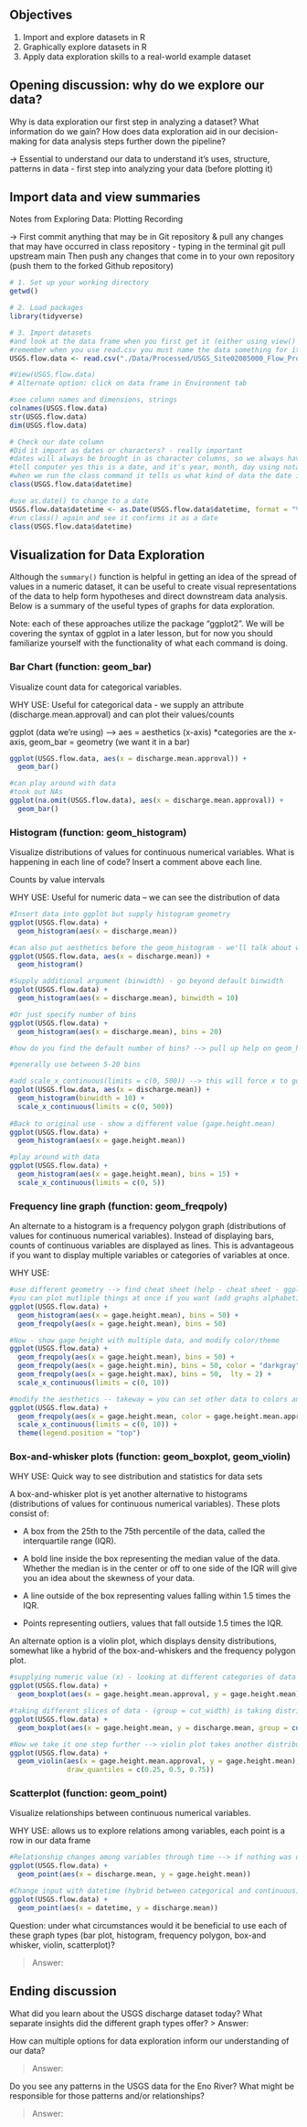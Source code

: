 ## Objectives
1. Import and explore datasets in R
2. Graphically explore datasets in R
3. Apply data exploration skills to a real-world example dataset

## Opening discussion: why do we explore our data?

Why is data exploration our first step in analyzing a dataset? What information do we gain? How does data exploration aid in our decision-making for data analysis steps further down the pipeline?

-> Essential to understand our data to understand it's uses, structure, patterns in data - first step into analyzing your data (before plotting it) 

## Import data and view summaries

Notes from Exploring Data: Plotting Recording 

-> First commit anything that may be in Git repository & pull any changes that may have occurred in class repository - typing in the terminal git pull upstream main
Then push any changes that come in to your own repository (push them to the forked Github repository)

```r
# 1. Set up your working directory
getwd()

# 2. Load packages
library(tidyverse)

# 3. Import datasets
#and look at the data frame when you first get it (either using view() or double clicking it in the environment tab)
#remember when you use read.csv you must name the data something for it to come up in the environment tab
USGS.flow.data <- read.csv("./Data/Processed/USGS_Site02085000_Flow_Processed.csv",stringsAsFactors = T)

#View(USGS.flow.data)
# Alternate option: click on data frame in Environment tab

#see column names and dimensions, strings
colnames(USGS.flow.data)
str(USGS.flow.data)
dim(USGS.flow.data)

# Check our date column
#Did it import as dates or characters? - really important
#dates will always be brought in as character columns, so we always have to change to dates and specify format
#tell computer yes this is a date, and it's year, month, day using notation (%Y, %m, %d)
#when we run the class command it tells us what kind of data the date is ("factor")
class(USGS.flow.data$datetime)

#use as.date() to change to a date
USGS.flow.data$datetime <- as.Date(USGS.flow.data$datetime, format = "%Y-%m-%d") 
#run class() again and see it confirms it as a date
class(USGS.flow.data$datetime)

```


## Visualization for Data Exploration

Although the `summary()` function is helpful in getting an idea of the spread of values in a numeric dataset, it can be useful to create visual representations of the data to help form hypotheses and direct downstream data analysis. Below is a summary of the useful types of graphs for data exploration.

Note: each of these approaches utilize the package "ggplot2". We will be covering the syntax of ggplot in a later lesson, but for now you should familiarize yourself with the functionality of what each command is doing.

### Bar Chart (function: geom_bar)

Visualize count data for categorical variables.

WHY USE: Useful for categorical data - we supply an attribute (discharge.mean.approval) and can plot their values/counts 

ggplot (data we're using) --> aes = aesthetics (x-axis) *categories are the x-axis, geom_bar = geometry (we want it in a bar)


```r
ggplot(USGS.flow.data, aes(x = discharge.mean.approval)) +
  geom_bar()

#can play around with data 
#took out NAs 
ggplot(na.omit(USGS.flow.data), aes(x = discharge.mean.approval)) +
  geom_bar()


```

### Histogram (function: geom_histogram)

Visualize distributions of values for continuous numerical variables. What is happening in each line of code? Insert a comment above each line.

Counts by value intervals

WHY USE: Useful for numeric data -- we can see the distribution of data

```r
#Insert data into ggplot but supply histogram geometry
ggplot(USGS.flow.data) +
  geom_histogram(aes(x = discharge.mean))

#can also put aesthetics before the geom_histogram - we'll talk about why later
ggplot(USGS.flow.data, aes(x = discharge.mean)) +
  geom_histogram()

#Supply additional argument (binwidth) - go beyond default binwidth
ggplot(USGS.flow.data) +
  geom_histogram(aes(x = discharge.mean), binwidth = 10)

#Or just specify number of bins
ggplot(USGS.flow.data) +
  geom_histogram(aes(x = discharge.mean), bins = 20)

#how do you find the default number of bins? --> pull up help on geom_histogram

#generally use between 5-20 bins

#add scale_x_continuous(limits = c(0, 500)) --> this will force x to go from 0 to 500 (a way to zoom in to histogram)
ggplot(USGS.flow.data, aes(x = discharge.mean)) +
  geom_histogram(binwidth = 10) + 
  scale_x_continuous(limits = c(0, 500))
  
#Back to original use - show a different value (gage.height.mean)
ggplot(USGS.flow.data) +
  geom_histogram(aes(x = gage.height.mean))

#play around with data 
ggplot(USGS.flow.data) +
  geom_histogram(aes(x = gage.height.mean), bins = 15) +
  scale_x_continuous(limits = c(0, 5))
```
### Frequency line graph (function: geom_freqpoly)

An alternate to a histogram is a frequency polygon graph (distributions of values for continuous numerical variables). Instead of displaying bars,  counts of continuous variables are displayed as lines. This is advantageous if you want to display multiple variables or categories of variables at once.

WHY USE: 

```r
#use different geometry --> find cheat sheet (help - cheat sheet - ggplot2) - quick look at geometries, how to modify
#you can plot mutliple things at once if you want (add graphs alphabetically to ggplot (like a histogram with a line (geom_freq)))
ggplot(USGS.flow.data) +
  geom_histogram(aes(x = gage.height.mean), bins = 50) +
  geom_freqpoly(aes(x = gage.height.mean), bins = 50)

#Now - show gage height with multiple data, and modify color/theme
ggplot(USGS.flow.data) +
  geom_freqpoly(aes(x = gage.height.mean), bins = 50) +
  geom_freqpoly(aes(x = gage.height.min), bins = 50, color = "darkgray") +
  geom_freqpoly(aes(x = gage.height.max), bins = 50,  lty = 2) +
  scale_x_continuous(limits = c(0, 10))

#modify the aesthetics -- takeway = you can set other data to colors and show two categories of data on same plot
ggplot(USGS.flow.data) +
  geom_freqpoly(aes(x = gage.height.mean, color = gage.height.mean.approval), bins = 50) +
  scale_x_continuous(limits = c(0, 10)) +
  theme(legend.position = "top")

```
### Box-and-whisker plots (function: geom_boxplot, geom_violin)

WHY USE: Quick way to see distribution and statistics for data sets

A box-and-whisker plot is yet another alternative to histograms (distributions of values for continuous numerical variables). These plots consist of: 

* A box from the 25th to the 75th percentile of the data, called the interquartile range (IQR).

* A bold line inside the box representing the median value of the data. Whether the median is in the center or off to one side of the IQR will give you an idea about the skewness of your data.

* A line outside of the box representing values falling within 1.5 times the IQR. 

* Points representing outliers, values that fall outside 1.5 times the IQR. 

An alternate option is a violin plot, which displays density distributions, somewhat like a hybrid of the box-and-whiskers and the frequency polygon plot.

```r
#supplying numeric value (x) - looking at different categories of data - looking at distributions
ggplot(USGS.flow.data) +
  geom_boxplot(aes(x = gage.height.mean.approval, y = gage.height.mean))

#taking different slices of data - (group = cut_width) is taking distribution of data along the slices - showing distribution of values in gage.height.mean
ggplot(USGS.flow.data) +
  geom_boxplot(aes(x = gage.height.mean, y = discharge.mean, group = cut_width(gage.height.mean, 1)))

#Now we take it one step further --> violin plot takes another distribution within the IQR ranges (how many data points are distributed at different places in data --> it'll bulk around median)
ggplot(USGS.flow.data) +
  geom_violin(aes(x = gage.height.mean.approval, y = gage.height.mean), 
              draw_quantiles = c(0.25, 0.5, 0.75))
```

### Scatterplot (function: geom_point)
Visualize relationships between continuous numerical variables.

WHY USE: allows us to explore relations among variables, each point is a row in our data frame

```r
#Relationship changes among variables through time --> if nothing was different all data would be on same line
ggplot(USGS.flow.data) +
  geom_point(aes(x = discharge.mean, y = gage.height.mean))

#Change input with datetime (hybrid between categorical and continuous) --> showing mean discharge at different times (flood events)
ggplot(USGS.flow.data) +
  geom_point(aes(x = datetime, y = discharge.mean))
```

Question: under what circumstances would it be beneficial to use each of these graph types (bar plot, histogram, frequency polygon, box-and whisker, violin, scatterplot)?

> Answer: 

## Ending discussion

What did you learn about the USGS discharge dataset today? What separate insights did the different graph types offer?
> Answer: 


How can multiple options for data exploration inform our understanding of our data?

> Answer: 


Do you see any patterns in the USGS data for the Eno River? What might be responsible for those patterns and/or relationships?

> Answer: 


